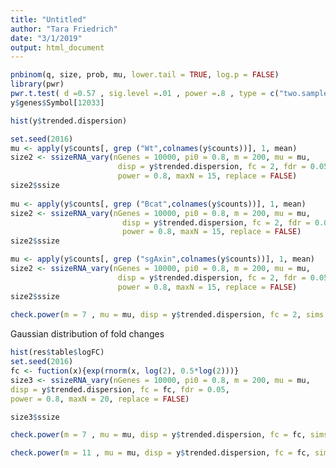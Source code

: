 ```yaml
---
title: "Untitled"
author: "Tara Friedrich"
date: "3/1/2019"
output: html_document
---
```


```r
pnbinom(q, size, prob, mu, lower.tail = TRUE, log.p = FALSE)
library(pwr)
pwr.t.test( d =0.57 , sig.level =.01 , power =.8 , type = c("two.sample"))
y$genes$Symbol[12033]

```

```r
hist(y$trended.dispersion)

set.seed(2016)
mu <- apply(y$counts[, grep ("Wt",colnames(y$counts))], 1, mean)
size2 <- ssizeRNA_vary(nGenes = 10000, pi0 = 0.8, m = 200, mu = mu,
                        disp = y$trended.dispersion, fc = 2, fdr = 0.05,
                        power = 0.8, maxN = 15, replace = FALSE)
size2$ssize
     
mu <- apply(y$counts[, grep ("Bcat",colnames(y$counts))], 1, mean)
size2 <- ssizeRNA_vary(nGenes = 10000, pi0 = 0.8, m = 200, mu = mu,
                         disp = y$trended.dispersion, fc = 2, fdr = 0.05,
                         power = 0.8, maxN = 15, replace = FALSE)
size2$ssize

mu <- apply(y$counts[, grep ("sgAxin",colnames(y$counts))], 1, mean)
size2 <- ssizeRNA_vary(nGenes = 10000, pi0 = 0.8, m = 200, mu = mu,
                        disp = y$trended.dispersion, fc = 2, fdr = 0.05,
                        power = 0.8, maxN = 15, replace = FALSE)
size2$ssize
     
check.power(m = 7 , mu = mu, disp = y$trended.dispersion, fc = 2, sims = 10, replace = FALSE)

```
Gaussian distribution of fold changes
```r
hist(res$table$logFC)
set.seed(2016)
fc <- fuction(x){exp(rnorm(x, log(2), 0.5*log(2)))}
size3 <- ssizeRNA_vary(nGenes = 10000, pi0 = 0.8, m = 200, mu = mu,
disp = y$trended.dispersion, fc = fc, fdr = 0.05,
power = 0.8, maxN = 20, replace = FALSE)

size3$ssize

check.power(m = 7 , mu = mu, disp = y$trended.dispersion, fc = fc, sims = 10, replace = FALSE)

check.power(m = 11 , mu = mu, disp = y$trended.dispersion, fc = fc, sims = 10, replace = FALSE)

```
